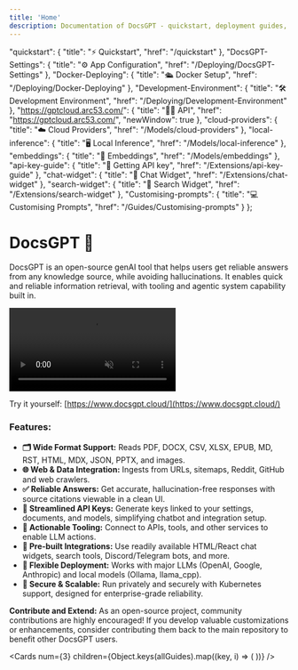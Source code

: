 ```yaml
---
title: 'Home'
description: Documentation of DocsGPT - quickstart, deployment guides, model configuration, and widget integration documentation.
---
```


  "quickstart": {
    "title": "⚡️ Quickstart",
    "href": "/quickstart"
  },
  "DocsGPT-Settings": {
    "title": "⚙️ App Configuration",
    "href": "/Deploying/DocsGPT-Settings"
  },
  "Docker-Deploying": {
    "title": "🛳️ Docker Setup",
    "href": "/Deploying/Docker-Deploying"
  },
  "Development-Environment": {
    "title": "🛠️Development Environment",
    "href": "/Deploying/Development-Environment"
  },
  "https://gptcloud.arc53.com/": {
    "title": "🧑‍💻️ API",
    "href": "https://gptcloud.arc53.com/",
    "newWindow": true
  },
  "cloud-providers": {
    "title": "☁️ Cloud Providers",
    "href": "/Models/cloud-providers"
  },
  "local-inference": {
    "title": "🖥️ Local Inference",
    "href": "/Models/local-inference"
  },
  "embeddings": {
    "title": "📝 Embeddings",
    "href": "/Models/embeddings"
  },
  "api-key-guide": {
    "title": "🔑 Getting API key",
    "href": "/Extensions/api-key-guide"
  },
  "chat-widget": {
    "title": "💬️ Chat Widget",
    "href": "/Extensions/chat-widget"
  },
  "search-widget": {
    "title": "🔎 Search Widget",
    "href": "/Extensions/search-widget"
  },
  "Customising-prompts": {
    "title": "️💻 Customising Prompts",
    "href": "/Guides/Customising-prompts"
  }
};

#  **DocsGPT 🦖**

DocsGPT is an open-source genAI tool that helps users get reliable answers from any knowledge source, while avoiding hallucinations. It enables quick and reliable information retrieval, with tooling and agentic system capability built in.


<video controls width={1920} height={1080} muted autoPlay loop playsInline>
  <source src="https://d3dg1063dc54p9.cloudfront.net/videos/demov4.mp4" type="video/mp4" />
  Your browser does not support the video tag.
</video>


Try it yourself: [https://www.docsgpt.cloud/](https://www.docsgpt.cloud/)

### Features:
- **🗂️ Wide Format Support:** Reads PDF, DOCX, CSV, XLSX, EPUB, MD, RST, HTML, MDX, JSON, PPTX, and images.
- **🌐 Web & Data Integration:** Ingests from URLs, sitemaps, Reddit, GitHub and web crawlers.
- **✅ Reliable Answers:** Get accurate, hallucination-free responses with source citations viewable in a clean UI.
- **🔑 Streamlined API Keys:**  Generate keys linked to your settings, documents, and models, simplifying chatbot and integration setup.
- **🔗 Actionable Tooling:** Connect to APIs, tools, and other services to enable LLM actions.
- **🧩 Pre-built Integrations:** Use readily available HTML/React chat widgets, search tools, Discord/Telegram bots, and more.
- **🔌 Flexible Deployment:** Works with major LLMs (OpenAI, Google, Anthropic) and local models (Ollama, llama_cpp).
- **🏢 Secure & Scalable:** Run privately and securely with Kubernetes support, designed for enterprise-grade reliability.

**Contribute and Extend:** As an open-source project, community contributions are highly encouraged! If you develop valuable customizations or enhancements, consider contributing them back to the main repository to benefit other DocsGPT users.

<Cards
      num={3}
      children={Object.keys(allGuides).map((key, i) => (
        <Card
          key={i}
          title={allGuides[key].title}
          href={allGuides[key].href}
        />
      ))}
    />
